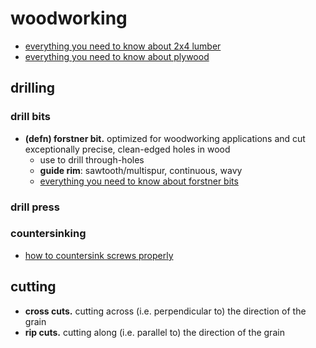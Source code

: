 # woodworking

- [everything you need to know about 2x4 lumber](https://archive.is/RgZHt)
- [everything you need to know about plywood](https://archive.is/UoYJy)

## drilling

### drill bits
- **(defn) forstner bit.** optimized for woodworking applications and cut exceptionally precise, clean-edged holes in wood
    - use to drill through-holes
    - **guide rim**: sawtooth/multispur, continuous, wavy
    - [everything you need to know about forstner bits](https://www.youtube.com/watch?v=LeBFcCTXZkA)

### drill press

### countersinking
- [how to countersink screws properly](https://www.thehandymansdaughter.com/how-to-countersink-screws/)

## cutting
- **cross cuts.** cutting across (i.e. perpendicular to) the direction of the grain 
- **rip cuts.** cutting along (i.e. parallel to) the direction of the grain
